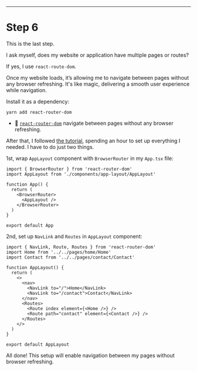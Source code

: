 
---

# Step 6

This is the last step. 

I ask myself, does my website or application have multiple pages or routes?

If yes, I use `react-route-dom`. 

Once my website loads, it’s allowing me to navigate between pages without any browser refreshing.
It's like magic, delivering a smooth user experience while navigation. 

Install it as a dependency:

~~~terminal
yarn add react-router-dom
~~~

* 🔀 [`react-router-dom`](https://github.com/remix-run/react-router/tree/main/packages/react-router-dom) navigate between pages without any browser refreshing.

After that, I followed [the tutorial](https://reactrouter.com/en/main/start/tutorial), 
spending an hour to set up everything I needed. I have to do just two things.



1st, wrap `AppLayout` component with `BrowserRouter` in my `App.tsx` file:
~~~tsx
import { BrowserRouter } from 'react-router-dom'
import AppLayout from './components/app-layout/AppLayout'

function App() {
  return (
    <BrowserRouter>
      <AppLayout />
    </BrowserRouter>
  )
}

export default App
~~~

2nd, set up `NavLink` and `Routes` in `AppLayout` component:

~~~tsx
import { NavLink, Route, Routes } from 'react-router-dom'
import Home from '../../pages/home/Home'
import Contact from '../../pages/contact/Contact'

function AppLayout() {
  return (
    <>
      <nav>
        <NavLink to="/">Home</NavLink>
        <NavLink to="/contact">Contact</NavLink>
      </nav>
      <Routes>
        <Route index element={<Home />} />
        <Route path="contact" element={<Contact />} />
      </Routes>
    </>
  )
}

export default AppLayout
~~~

All done! This setup will enable navigation between my pages without browser refreshing.